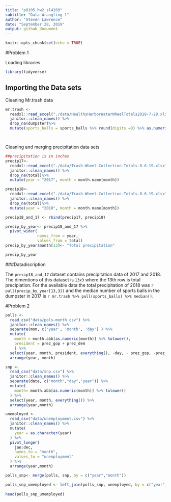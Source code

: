 ```yaml
---
title: "p8105_hw2_sl4269"
subtitle: "Data Wrangling 1"
author: "Steven Lawrence"
date: "September 28, 2019"
output: github_document
---
```


```r
knitr::opts_chunk$set(echo = TRUE)
```

#Problem 1

Loading libraries

```r
library(tidyverse)
```


## Importing the Data sets

Cleaning Mr.trash data

```r
mr.trash <-
  readxl::read_excel("./data/HealthyHarborWaterWheelTotals2018-7-28.xlsx", na = "", trim_ws = T, skip = 1, sheet = 1) %>% 
  janitor::clean_names() %>% 
  drop_na(dumpster)%>%
  mutate(sports_balls = sports_balls %>% round(digits =0) %>% as.numeric())




```

Cleaning and merging precipitation data sets

```r

##precipitation is in inches
precip17<- 
  readxl::read_excel("./data/Trash-Wheel-Collection-Totals-8-6-19.xlsx", na= "", trim_ws = T, skip = 1, sheet = 6) %>% 
  janitor::clean_names() %>% 
  drop_na(total)%>%
  mutate(year = "2017", month = month.name[month])

precip18<- 
  readxl::read_excel("./data/Trash-Wheel-Collection-Totals-8-6-19.xlsx", na= "", trim_ws = T, skip = 1, sheet = 5) %>% 
  janitor::clean_names() %>% 
  drop_na(total)%>%
  mutate(year = "2018", month = month.name[month])

precip18_and_17 <- rbind(precip17, precip18)

precip_by_year<- precip18_and_17 %>% 
  pivot_wider(
              names_from = year,
              values_from = total)
precip_by_year$month[13]<- "Total precipitation"

precip_by_year

```

###Datadiscription

The `precip18_and_17` dataset contains precipitation data of 2017 and 2018. The dimentions of this dataset is `13x3` where the 13th row is total precipiation. For the available data the total precipitation of 2018 was `r pull(precip_by_year[13,3])` and the median number of sports balls in the dumpster in 2017 is `r mr.trash %>% pull(sports_balls) %>% median()`.

#Problem 2

```r

polls <- 
  read_csv("data/pols-month.csv") %>% 
  janitor::clean_names() %>% 
  separate(mon, c('year', 'month', 'day') ) %>% 
  mutate(
    month = month.abb[as.numeric(month)] %>% tolower(), 
    president = prez_gop + prez_dem 
    ) %>% 
  select(year, month, president, everything(), -day, - prez_gop, -prez_dem) %>% 
  arrange(year, month)

snp <- 
  read_csv("data/snp.csv") %>% 
  janitor::clean_names() %>% 
  separate(date, c("month","day","year")) %>% 
  mutate( 
    month= month.abb[as.numeric(month)] %>% tolower()
  ) %>% 
  select(year, month, everything()) %>% 
  arrange(year,month)

unemployed <- 
  read_csv("data/unemployment.csv") %>% 
  janitor::clean_names() %>% 
  mutate(
    year = as.character(year)
  ) %>% 
  pivot_longer(
    jan:dec,
    names_to = "month",
    values_to = "unemployment"
  ) %>% 
  arrange(year,month)

polls_snp<- merge(polls, snp, by = c("year","month")) 

polls_snp_umemployed <- left_join(polls_snp, unemployed, by = c("year", "month"))
  
head(polls_snp_umemployed)


```

